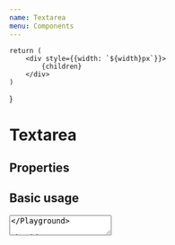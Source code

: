 ```yaml
---
name: Textarea
menu: Components
---
```


    return (
        <div style={{width: `${width}px`}}>
            {children}
        </div>
    )
}

# Textarea

## Properties

<PropsTable of={Textarea} />

## Basic usage

<Playground wrapper={wrapper()}>
    <Textarea name="name"/>
</Playground>

## Error usage

<Playground wrapper={wrapper()}>
    <Textarea error={true} noticeText="Name is required" />
</Playground>

## Valid usage

<Playground wrapper={wrapper()}>
    <Textarea valid={true} />
</Playground>

## Comment usage

<Playground wrapper={wrapper()}>
    <Textarea commentText="Comment" />
</Playground>

## Success text usage

<Playground wrapper={wrapper(}}>
    <Textarea successText="Field passed validation!" />
</Playground>

## Disable usage

<Playground wrapper={wrapper()}>
    <Textarea disabled={true} />
</Playground>
